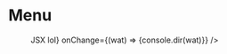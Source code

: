

<Meta title="Interactive|Menu" component={Menu} />

# Menu

<Story name="Test">
  <div className="alignChild--center--center" style={{ height: '100%', width: '100%' }}>
    <Menu
      items={MOCK_ITEMS}
      trigger={<button className="padding--all--half bgColor--red inverted">JSX lol</button>}
      onChange={(wat) => {console.dir(wat)}}
    />
  </div>
</Story>

<Props of={Menu} />
